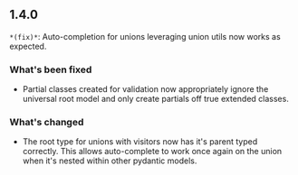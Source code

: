 ## 1.4.0
`*(fix)*`: Auto-completion for unions leveraging union utils now works as expected.

### What's been fixed
- Partial classes created for validation now appropriately ignore the universal root model and only create partials off true extended classes.

### What's changed
- The root type for unions with visitors now has it's parent typed correctly. This allows auto-complete to work once again on the union when it's nested within other pydantic models.

